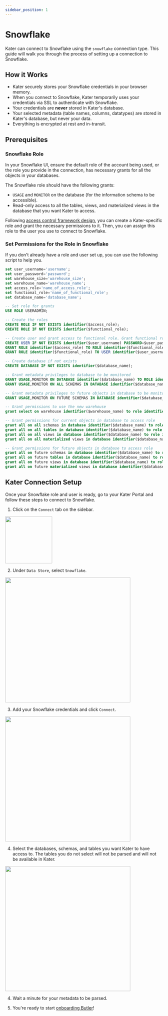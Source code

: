 ```yaml
---
sidebar_position: 1
---
```


# Snowflake

Kater can connect to Snowflake using the `snowflake` connection type. This guide will walk you through the process of setting up a connection to Snowflake.

## How it Works
* Kater securely stores your Snowflake credentials in your browser memory. 
* When you connect to Snowflake, Kater temporarily uses your credentials via SSL to authenticate with Snowflake. 
* Your credentials are **never** stored in Kater's database.  
* Your selected metadata (table names, columns, datatypes) are stored in Kater's database, but never your data. 
* Everything is encrypted at rest and in-transit. 

## Prerequisites
### Snowflake Role
In your Snowflake UI, ensure the default role of the account being used, or the role you provide in the connection, has necessary grants for all the objects in your databases.

The Snowflake role should have the following grants:
- `USAGE` and `MONITOR` on the database (for the information schema to be accessible).
- Read-only access to all the tables, views, and materialized views in the database that you want Kater to access.

Following [access control framework design](../../blog/Access%20Control%20Framework%20Design), you can create a Kater-specific role and grant the necessary permissions to it. Then, you can assign this role to the user you use to connect to Snowflake.

### Set Permissions for the Role in Snowflake
If you don't already have a role and user set up, you can use the following script to help you.

```sql
set user_username='username';
set user_password='password';
set warehouse_size='warehouse_size';
set warehouse_name='warehouse_name';
set access_role='name_of_access_role';
set functional_role='name_of_functional_role';
set database_name='database_name';

-- Set role for grants
USE ROLE USERADMIN;

-- Create the roles
CREATE ROLE IF NOT EXISTS identifier($access_role);
CREATE ROLE IF NOT EXISTS identifier($functional_role);

-- Create user and grant access to functional role. Grant functional role access to access role.
CREATE USER IF NOT EXISTS identifier($user_username) PASSWORD=$user_password DEFAULT_ROLE=$functional_role;
GRANT ROLE identifier($access_role) TO ROLE identifier($functional_role);
GRANT ROLE identifier($functional_role) TO USER identifier($user_username);

-- Create database if not exists
CREATE DATABASE IF NOT EXISTS identifier($database_name);

-- Grant metadata privileges to database to be monitored
GRANT USAGE,MONITOR ON DATABASE identifier($database_name) TO ROLE identifier($access_role);
GRANT USAGE,MONITOR ON ALL SCHEMAS IN DATABASE identifier($database_name) TO ROLE identifier($access_role);

-- Grant metadata privileges to future objects in database to be monitored
GRANT USAGE,MONITOR ON FUTURE SCHEMAS IN DATABASE identifier($database_name) TO ROLE identifier($access_role);

-- Grant permissions to use the new warehouse
grant select on warehouse identifier($warehouse_name) to role identifier($access_role);

-- Grant permissions for current objects in database to access role
grant all on all schemas in database identifier($database_name) to role identifier($access_role);
grant all on all tables in database identifier($database_name) to role identifier($access_role);
grant all on all views in database identifier($database_name) to role identifier($access_role);
grant all on all materialized views in database identifier($database_name) to role identifier($access_role);

-- Grant permissions for future objects in database to access role
grant all on future schemas in database identifier($database_name) to role identifier($access_role);
grant all on future tables in database identifier($database_name) to role identifier($access_role);
grant all on future views in database identifier($database_name) to role identifier($access_role);
grant all on future materialized views in database identifier($database_name) to role identifier($access_role);
```

## Kater Connection Setup
Once your Snowflake role and user is ready, go to your Kater Portal and follow these steps to connect to Snowflake.

1. Click on the `Connect` tab on the sidebar.

<div style={{ display: "flex", justifyContent: "center", padding: "2rem 0 3rem 0" }}>
    <img src={require("../../static/img/ConnectSidebar.png").default} width="150" />
</div>

2. Under `Data Store`, select `Snowflake`.

<div style={{ display: "flex", justifyContent: "center", padding: "2rem 0 3rem 0" }}>
    <img src={require("../../static/img/DataStore.png").default} width="400" />
</div>

3. Add your Snowflake credentials and click `Connect`. 

<div style={{ display: "flex", justifyContent: "center", padding: "2rem 0 3rem 0" }}>
    <img src={require("../../static/img/ConnectionSnowflake.png").default} width="400" />
</div>

4. Select the databases, schemas, and tables you want Kater to have access to. The tables you do not select will not be parsed and will not be available in Kater.

<div style={{ display: "flex", justifyContent: "center", padding: "2rem 0 3rem 0" }}>
    <img src={require("../../static/img/SelectTablesSnowflake.png").default} width="400" />
</div>

4. Wait a minute for your metadata to be parsed. 

5. You're ready to start [onboarding Butler](../category/onboard-butler)!
